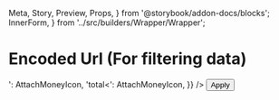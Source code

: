   Meta,
  Story,
  Preview,
  Props,
} from '@storybook/addon-docs/blocks';
  InnerForm,
} from '../src/builders/Wrapper/Wrapper';

<Meta title="Forms/Adapters" component={EncodedUrl} />

# Encoded Url (For filtering data)

<Preview>
  <Story name="Types">
    <LocationProvider search='?paymentOption=Visa&approved=exists(true)&currency.commons=in(CAD/USD%2C"EUR,GEL,HUF")&total%3C=100&total%3E=1500&email=mibberson%2Bdemo%403merge.ca&!hasLength.0'>
      <LocationDebugger>
        <FilterChip
          iconMap={{
            paymentOption: AccountBalanceWalletIcon,
            email: MailOutlineIcon,
            'currency~commons': PublicIcon,
            'total>': AttachMoneyIcon,
            'total<': AttachMoneyIcon,
          }}
        />
        <EncodedUrl debug>
          <Field
            name="paymentOption"
            type="autocomplete"
            options={['Visa', 'Mastercard', 'PayPal']}
          />
          <Field
            name="paymentOption"
            type="checkset"
            options={['Visa', 'Mastercard', 'PayPal']}
          />
          <Field name="total" type="range" />
          <Field name="createdOn" type="dateRange" />
          <Field
            name="currency~commons"
            type="multiselect"
            options={asOptions(['CAD/USD', 'EUR,GEL,HUF'])}
          />
          <Field
            name="email"
            type="chips"
            options={['mibberson+demo@3merge.ca']}
          />
          <Field
            name="draft!"
            strict
            type="checkbox"
            checkedValue="isVisble"
          />
          <Has name="items" />
          <Exists name="approved" />
          <button type="submit">Apply</button>
        </EncodedUrl>
      </LocationDebugger>
    </LocationProvider>
  </Story>
</Preview>
